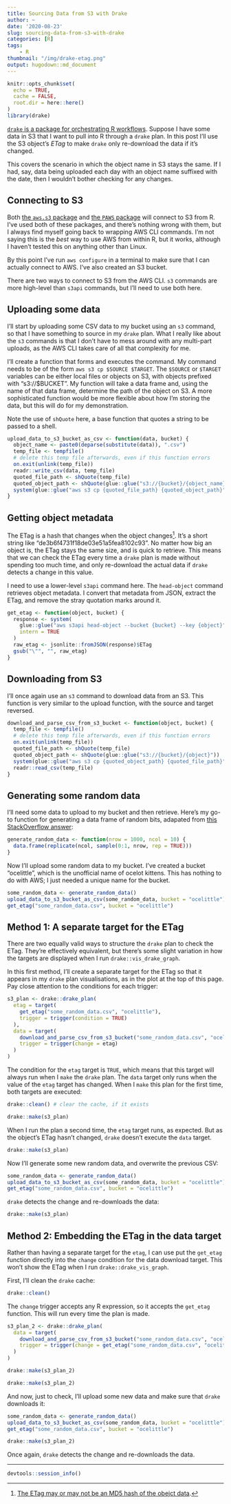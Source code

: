 ```yaml
---
title: Sourcing Data from S3 with Drake
author: ~
date: '2020-08-23'
slug: sourcing-data-from-s3-with-drake
categories: [R]
tags:
    - R
thumbnail: "/img/drake-etag.png"
output: hugodown::md_document
---
```


```r
knitr::opts_chunk$set(
  echo = TRUE,
  cache = FALSE,
  root.dir = here::here()
)
library(drake)
```

[`drake` is a package for orchestrating R workflows](https://docs.ropensci.org/drake/). Suppose I have some data in S3 that I want to pull into R through a `drake` plan. In this post I'll use the S3 object's _ETag_ to make `drake` only re-download the data if it's changed.

This covers the scenario in which the object name in S3 stays the same. If I had, say, data being uploaded each day with an object name suffixed with the date, then I wouldn't bother checking for any changes.

## Connecting to S3

Both [the `aws.s3` package](https://github.com/cloudyr/aws.s3) and [the `PAWS` package](https://paws-r.github.io/) will connect to S3 from R. I've used both of these packages, and there's nothing wrong with them, but I always find myself going back to wrapping AWS CLI commands. I'm not saying this is the _best_ way to use AWS from within R, but it works, although I haven't tested this on anything other than Linux.

By this point I've run `aws configure` in a terminal to make sure that I can actually connect to AWS. I've also created an S3 bucket.

There are two ways to connect to S3 from the AWS CLI. `s3` commands are more high-level than `s3api` commands, but I'll need to use both here.

## Uploading some data

I'll start by uploading some CSV data to my bucket using an `s3` command, so that I have something to source in my `drake` plan.  What I really like about the `s3` commands is that I don't have to mess around with any multi-part uploads, as the AWS CLI takes care of all that complexity for me.

I'll create a function that forms and executes the command. My command needs to be of the form `aws s3 cp $SOURCE $TARGET`. The `$SOURCE` or `$TARGET` variables can be either local files or objects on S3, with objects prefixed with "s3://$BUCKET". My function will take a data frame and, using the name of that data frame, determine the path of the object on S3. A more sophisticated function would be more flexible about how I'm storing the data, but this will do for my demonstration.

Note the use of `shQuote` here, a base function that quotes a string to be passed to a shell.

```r
upload_data_to_s3_bucket_as_csv <- function(data, bucket) {
  object_name <- paste0(deparse(substitute(data)), ".csv")
  temp_file <- tempfile()
  # delete this temp file afterwards, even if this function errors
  on.exit(unlink(temp_file)) 
  readr::write_csv(data, temp_file)
  quoted_file_path <- shQuote(temp_file)
  quoted_object_path <- shQuote(glue::glue("s3://{bucket}/{object_name}"))
  system(glue::glue("aws s3 cp {quoted_file_path} {quoted_object_path}"))
}
```

## Getting object metadata

The ETag is a hash that changes when the object changes^[[The ETag may or may not be an MD5 hash of the obejct data](https://docs.aws.amazon.com/AmazonS3/latest/API/RESTCommonResponseHeaders.html).]. It's a short string like "de3b6f4731f18de03e51a5fea8102c93". No matter how big an object is, the ETag stays the same size, and is quick to retrieve. This means that we can check the ETag every time a `drake` plan is made without spending too much time, and only re-download the actual data if `drake` detects a change in this value.

I need to use a lower-level `s3api` command here. The `head-object` command retrieves object metadata. I convert that metadata from JSON, extract the ETag, and remove the stray quotation marks around it.

```r
get_etag <- function(object, bucket) {
  response <- system(
    glue::glue("aws s3api head-object --bucket {bucket} --key {object}"),
    intern = TRUE
  )
  raw_etag <- jsonlite::fromJSON(response)$ETag
  gsub("\"", "", raw_etag)
}
```

## Downloading from S3

I'll once again use an `s3` command to download data from an S3. This function is very similar to the upload function, with the source and target reversed.

```r
download_and_parse_csv_from_s3_bucket <- function(object, bucket) {
  temp_file <- tempfile()
  # delete this temp file afterwards, even if this function errors
  on.exit(unlink(temp_file)) 
  quoted_file_path <- shQuote(temp_file)
  quoted_object_path <- shQuote(glue::glue("s3://{bucket}/{object}"))
  system(glue::glue("aws s3 cp {quoted_object_path} {quoted_file_path}"))
  readr::read_csv(temp_file)
}
```

## Generating some random data

I'll need some data to upload to my bucket and then retrieve. Here's my go-to function for generating a data frame of random bits, adapated from [this StackOverflow answer](https://stackoverflow.com/a/19352289/8456369):

```r
generate_random_data <- function(nrow = 1000, ncol = 10) {
  data.frame(replicate(ncol, sample(0:1, nrow, rep = TRUE)))
}
```

Now I'll upload some random data to my bucket. I've created a bucket "ocelittle", which is the unofficial name of ocelot kittens. This has nothing to do with AWS; I just needed a unique name for the bucket.

```r
some_random_data <- generate_random_data()
upload_data_to_s3_bucket_as_csv(some_random_data, bucket = "ocelittle")
get_etag("some_random_data.csv", bucket = "ocelittle")
```

## Method 1: A separate target for the ETag

There are two equally valid ways to structure the `drake` plan to check the ETag. They're effectively equivalent, but there's some slight variation in how the targets are displayed when I run `drake::vis_drake_graph`.

In this first method, I'll create a separate target for the ETag so that it appears in my `drake` plan visualisations, as in the plot at the top of this page. Pay close attention to the conditions for each trigger:

```r
s3_plan <- drake::drake_plan(
  etag = target(
    get_etag("some_random_data.csv", "ocelittle"),
    trigger = trigger(condition = TRUE)
  ),
  data = target(
    download_and_parse_csv_from_s3_bucket("some_random_data.csv", "ocelittle"),
    trigger = trigger(change = etag)
  )
)
```

The condition for the `etag` target is `TRUE`, which means that this target will always run when I `make` the `drake` plan. The `data` target only runs when the value of the `etag` target has changed. When I `make` this plan for the first time, both targets are executed:

```r
drake::clean() # clear the cache, if it exists
```

```r
drake::make(s3_plan)
```

When I run the plan a second time, the `etag` target runs, as expected. But as the object's ETag hasn't changed, `drake` doesn't execute the `data` target.

```r
drake::make(s3_plan)
```

Now I'll generate some new random data, and overwrite the previous CSV:

```r
some_random_data <- generate_random_data()
upload_data_to_s3_bucket_as_csv(some_random_data, bucket = "ocelittle")
get_etag("some_random_data.csv", bucket = "ocelittle")
```

`drake` detects the change and re-downloads the data:

```r
drake::make(s3_plan)
```

## Method 2: Embedding the ETag in the data target

Rather than having a separate target for the `etag`, I can use put the `get_etag` function directly into the `change` condition for the data download target. This won't show the ETag when I run `drake::drake_vis_graph`.

First, I'll clean the `drake` cache:

```r
drake::clean()
```

The `change` trigger accepts any R expression, so it accepts the `get_etag` function. This will run every time the plan is made.

```r
s3_plan_2 <- drake::drake_plan(
  data = target(
    download_and_parse_csv_from_s3_bucket("some_random_data.csv", "ocelittle"),
    trigger = trigger(change = get_etag("some_random_data.csv", "ocelittle"))
  )
)
```

```r
drake::make(s3_plan_2)
```

```r
drake::make(s3_plan_2)
```

And now, just to check, I'll upload some new data and make sure that `drake` downloads it:

```r
some_random_data <- generate_random_data()
upload_data_to_s3_bucket_as_csv(some_random_data, bucket = "ocelittle")
get_etag("some_random_data.csv", bucket = "ocelittle")
```

```r
drake::make(s3_plan_2)
```

Once again, `drake` detects the change and re-downloads the data.

***
```r
devtools::session_info()
```
